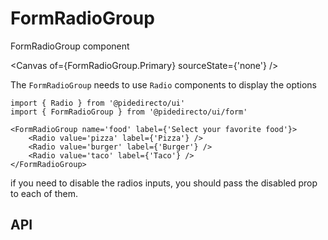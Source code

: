 

<Meta title='form/FormRadioGroup' />

# FormRadioGroup
FormRadioGroup component

<Canvas of={FormRadioGroup.Primary} sourceState={'none'} />

The `FormRadioGroup` needs to use `Radio` components to display the options

```tsx
import { Radio } from '@pidedirecto/ui'
import { FormRadioGroup } from '@pidedirecto/ui/form'

<FormRadioGroup name='food' label={'Select your favorite food'}>
    <Radio value='pizza' label={'Pizza'} />
    <Radio value='burger' label={'Burger'} />
    <Radio value='taco' label={'Taco'} />
</FormRadioGroup>
```

if you need to disable the radios inputs, you should pass the disabled prop to each of them.

## API

<ArgTypes of={FormRadioGroup} />

